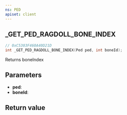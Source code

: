 ```yaml
---
ns: PED
apiset: client
---
```

## _GET_PED_RAGDOLL_BONE_INDEX

```c
// 0xC5303F460A40D21D
int _GET_PED_RAGDOLL_BONE_INDEX(Ped ped, int boneId);
```

Returns boneIndex

## Parameters
* **ped**:
* **boneId**:

## Return value